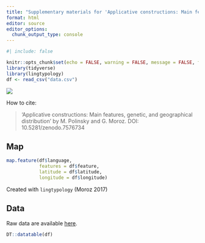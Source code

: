 ```yaml
---
title: "Supplementary materials for 'Applicative constructions: Main features, genetic, and geographical distribution' by M. Polinsky and G. Moroz"
format: html
editor: source
editor_options: 
  chunk_output_type: console
---
```


```r
#| include: false

knitr::opts_chunk$set(echo = FALSE, warning = FALSE, message = FALSE, fig.width = 9, fig.height = 8)
library(tidyverse)
library(lingtypology)
df <- read_csv("data.csv")
```

[![](https://zenodo.org/badge/594122978.svg){fig-align="left"}](https://zenodo.org/badge/latestdoi/594122978)

How to cite:

> 'Applicative constructions: Main features, genetic, and geographical distribution' by M. Polinsky and G. Moroz. DOI: 10.5281/zenodo.7576734 


::: {.panel-tabset}

## Map

```r
map.feature(df$language,
            features = df$feature,
            latitude = df$latitude,
            longitude = df$longitude)
```

Created with `lingtypology` (Moroz 2017)

## Data

Raw data are available [here](https://raw.githubusercontent.com/LingConLab/supplementary_applicative_constructions/master/data.csv).

```r
DT::datatable(df)
```

:::